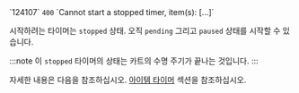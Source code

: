 <tr>
<td>`124107`</td>
<td><code>400</code></td>
<td>`Cannot start a stopped timer, item(s): [...]`</td>
<td>

시작하려는 타이머는 `stopped` 상태. 오직 `pending` 그리고 `paused` 상태를 시작할 수 있습니다.

:::note
이 `stopped` 타이머의 상태는 카트의 수명 주기가 끝나는 것입니다.
:::

 자세한 내용은 다음을 참조하십시오. [아이템 타이머](/docs/concepts/timer) 섹션을 참조하십시오.

</td>
</tr>
